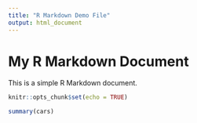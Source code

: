 ```yaml
---
title: "R Markdown Demo File"
output: html_document
---
```


# My R Markdown Document

This is a simple R Markdown document.

```r
knitr::opts_chunk$set(echo = TRUE)
```

```r
summary(cars)
```

